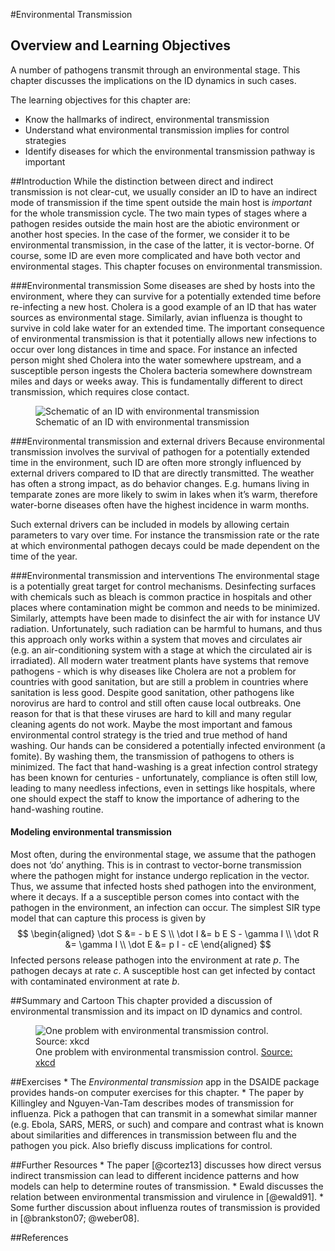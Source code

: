 #Environmental Transmission


## Overview and Learning Objectives

A number of pathogens transmit through an environmental stage. This chapter discusses the implications on the ID dynamics in such cases. 

The learning objectives for this chapter are:

* Know the hallmarks of indirect, environmental transmission
* Understand what environmental transmission implies for control strategies
* Identify diseases for which the environmental transmission pathway is important


##Introduction
While the distinction between direct and indirect transmission is not clear-cut, we usually consider an ID to have an indirect mode of transmission if the time spent outside the main host is _important_ for the whole transmission cycle. The two main types of stages where a pathogen resides outside the main host are the abiotic environment or another host species. In the case of the former, we consider it to be environmental transmission, in the case of the latter, it is vector-borne. Of course, some ID are even more complicated and have both vector and environmental stages. This chapter focuses on environmental transmission.


###Environmental transmission
Some diseases are shed by hosts into the environment, where they can survive for a potentially extended time before re-infecting a new host. Cholera is a good example of an ID that has water sources as environmental stage. Similarly, avian influenza is thought to survive in cold lake water for an extended time. The important consequence of environmental transmission is that it potentially allows new infections to occur over long distances in time and space. For instance an infected person might shed Cholera into the water somewhere upstream, and a susceptible person ingests the Cholera bacteria somewhere downstream miles and days or weeks away. This is fundamentally different to direct transmission, which requires close contact.

![Schematic of an ID with environmental transmission](./images/environmentaltransmissionscheme.png)




###Environmental transmission and external drivers
Because environmental transmission involves the survival of pathogen for a potentially extended time in the environment, such ID are often more strongly influenced by external drivers compared to ID that are directly transmitted. The weather has often a strong impact, as do behavior changes. E.g. humans living in temparate zones are more likely to swim in lakes when it's warm, therefore water-borne diseases often have the highest incidence in warm months.

Such external drivers can be included in models by allowing certain parameters to vary over time. For instance the transmission rate or the rate at which environmental pathogen decays could be made dependent on the time of the year.


###Environmental transmission and interventions
The environmental stage is a potentially great target for control mechanisms. Desinfecting surfaces with chemicals such as bleach is common practice in hospitals and other places where contamination might be common and needs to be minimized. Similarly, attempts have been made to disinfect the air with for instance UV radiation. Unfortunately, such radiation can be harmful to humans, and thus this approach only works within a system that moves and circulates air (e.g. an air-conditioning system with a stage at which the circulated air is irradiated). All modern water treatment plants have systems that remove pathogens - which is why diseases like Cholera are not a problem for countries with good sanitation, but are still a problem in countries where sanitation is less good. Despite good sanitation, other pathogens like norovirus are hard to control and still often cause local outbreaks. One reason for that is that these viruses are hard to kill and many regular cleaning agents do not work.
Maybe the most important and famous environmental control strategy is the tried and true method of hand washing. Our hands can be considered a potentially infected environment (a fomite). By washing them, the transmission of pathogens to others is minimized. The fact that hand-washing is a great infection control strategy has been known for centuries - unfortunately, compliance is often still low, leading to many needless infections, even in settings like hospitals, where one should expect the staff to know the importance of adhering to the hand-washing routine.


#### Modeling environmental transmission {#myadvancedbox}
Most often, during the environmental stage, we assume that the pathogen does not 'do' anything. This is in contrast to vector-borne transmission where the pathogen might for instance undergo replication in the vector. Thus, we assume that infected hosts shed pathogen into the environment, where it decays. If a a susceptible person comes into contact with the pathogen in the environment, an infection can occur. The simplest SIR type model that can capture this process is given by
$$ 
\begin{aligned}
\dot S &= - b E S \\
\dot I &= b E S  - \gamma I \\
\dot R &= \gamma I \\
\dot E &= p I - cE
\end{aligned}
$$
Infected persons release pathogen into the environment at rate _p_. The pathogen decays at rate _c_. A susceptible host can get infected by contact with contaminated environment at rate _b_.



##Summary and Cartoon
This chapter provided a discussion of environmental transmission and its impact on ID dynamics and control.


![One problem with environmental transmission control. [Source: xkcd](https://xkcd.com/1161/)](./images/xkcd-hand_sanitizer.png)


##Exercises
* The _Environmental transmission_ app in the DSAIDE package provides hands-on computer exercises for this chapter.
* The paper by Killingley and Nguyen-Van-Tam describes modes of transmission for influenza. Pick a pathogen that can transmit in a somewhat similar manner (e.g. Ebola, SARS, MERS, or such) and compare and contrast what is known about similarities and differences in transmission between flu and the pathogen you pick. Also briefly discuss implications for control.


##Further Resources
* The paper [@cortez13] discusses how direct versus indirect transmission can lead to different incidence patterns and how models can help to determine routes of transmission.
* Ewald discusses the relation between environmental transmission and virulence in [@ewald91].
* Some further discussion about influenza routes of transmission is provided in [@brankston07; @weber08].


##References

